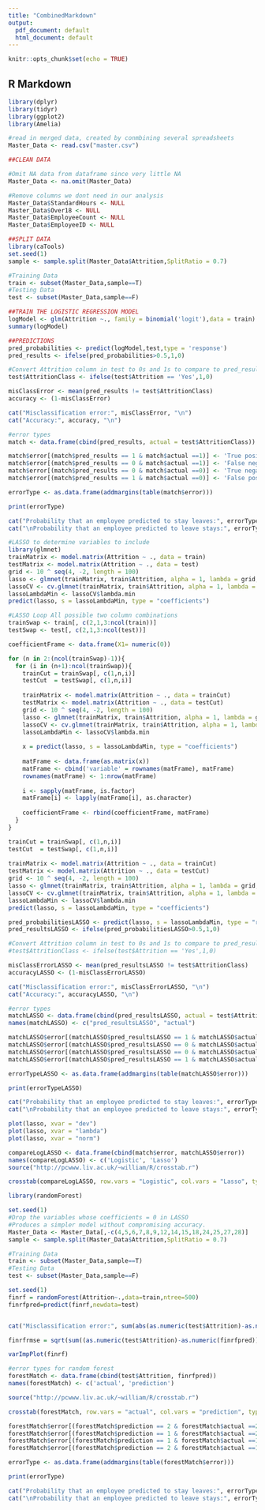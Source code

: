 ---
title: "CombinedMarkdown"
output:
  pdf_document: default
  html_document: default
---

```{r setup, include=FALSE}
knitr::opts_chunk$set(echo = TRUE)
```

## R Markdown

```{r}    
library(dplyr)
library(tidyr)
library(ggplot2)
library(Amelia)
```

```{r}
#read in merged data, created by conmbining several spreadsheets
Master_Data <- read.csv("master.csv")
```

```{r}
##CLEAN DATA

#Omit NA data from dataframe since very little NA
Master_Data <- na.omit(Master_Data)

#Remove columns we dont need in our analysis
Master_Data$StandardHours <- NULL
Master_Data$Over18 <- NULL
Master_Data$EmployeeCount <- NULL
Master_Data$EmployeeID <- NULL
```

```{r}
##SPLIT DATA
library(caTools)
set.seed(1)
sample <- sample.split(Master_Data$Attrition,SplitRatio = 0.7)

#Training Data
train <- subset(Master_Data,sample==T)
#Testing Data
test <- subset(Master_Data,sample==F)
```

```{r}
##TRAIN THE LOGISTIC REGRESSION MODEL
logModel <- glm(Attrition ~., family = binomial('logit'),data = train)
summary(logModel)
```

```{r}
##PREDICTIONS
pred_probabilities <- predict(logModel,test,type = 'response')
pred_results <- ifelse(pred_probabilities>0.5,1,0)

#Convert Attrition column in test to 0s and 1s to compare to pred_results
test$AttritionClass <- ifelse(test$Attrition == 'Yes',1,0)

misClassError <- mean(pred_results != test$AttritionClass)
accuracy <- (1-misClassError)

cat("Misclassification error:", misClassError, "\n")
cat("Accuracy:", accuracy, "\n")
```

```{r}
#error types
match <- data.frame(cbind(pred_results, actual = test$AttritionClass))

match$error[(match$pred_results == 1 & match$actual ==1)] <- 'True positive'
match$error[(match$pred_results == 0 & match$actual ==1)] <- 'False negative'
match$error[(match$pred_results == 0 & match$actual ==0)] <- 'True negative'
match$error[(match$pred_results == 1 & match$actual ==0)] <- 'False positive'

errorType <- as.data.frame(addmargins(table(match$error)))

print(errorType)

cat("Probability that an employee predicted to stay leaves:", errorType[1, 2]/(errorType[1, 2] + errorType[3, 2]))
cat("\nProbability that an employee predicted to leave stays:", errorType[2, 2]/(errorType[2, 2] + errorType[4, 2]))
```

```{r}
#LASSO to determine variables to include
library(glmnet)
trainMatrix <- model.matrix(Attrition ~ ., data = train)
testMatrix <- model.matrix(Attrition ~ ., data = test)
grid <- 10 ^ seq(4, -2, length = 100)
lasso <- glmnet(trainMatrix, train$Attrition, alpha = 1, lambda = grid, thresh = 1e-12, family = "binomial")
lassoCV <- cv.glmnet(trainMatrix, train$Attrition, alpha = 1, lambda = grid, thresh = 1e-12, family = "binomial")
lassoLambdaMin <- lassoCV$lambda.min
predict(lasso, s = lassoLambdaMin, type = "coefficients")
```

```{r}
#LASSO Loop All possible two column combinations
trainSwap <- train[, c(2,1,3:ncol(train))]
testSwap <- test[, c(2,1,3:ncol(test))]

coefficientFrame <- data.frame(X1= numeric(0))

for (n in 2:(ncol(trainSwap)-1)){
  for (i in (n+1):ncol(trainSwap)){
    trainCut = trainSwap[, c(1,n,i)]
    testCut  = testSwap[, c(1,n,i)]
    
    trainMatrix <- model.matrix(Attrition ~ ., data = trainCut)
    testMatrix <- model.matrix(Attrition ~ ., data = testCut)
    grid <- 10 ^ seq(4, -2, length = 100)
    lasso <- glmnet(trainMatrix, train$Attrition, alpha = 1, lambda = grid, thresh = 1e-12, family = "binomial")
    lassoCV <- cv.glmnet(trainMatrix, train$Attrition, alpha = 1, lambda = grid, thresh = 1e-12, family = "binomial")
    lassoLambdaMin <- lassoCV$lambda.min
    
    x = predict(lasso, s = lassoLambdaMin, type = "coefficients")
    
    matFrame <- data.frame(as.matrix(x))
    matFrame <- cbind('variable' = rownames(matFrame), matFrame)
    rownames(matFrame) <- 1:nrow(matFrame)
  
    i <- sapply(matFrame, is.factor)
    matFrame[i] <- lapply(matFrame[i], as.character)
    
    coefficientFrame <- rbind(coefficientFrame, matFrame)
  }
}


```

```{r}
trainCut = trainSwap[, c(1,n,i)]
testCut  = testSwap[, c(1,n,i)]
    
trainMatrix <- model.matrix(Attrition ~ ., data = trainCut)
testMatrix <- model.matrix(Attrition ~ ., data = testCut)
grid <- 10 ^ seq(4, -2, length = 100)
lasso <- glmnet(trainMatrix, train$Attrition, alpha = 1, lambda = grid, thresh = 1e-12, family = "binomial")
lassoCV <- cv.glmnet(trainMatrix, train$Attrition, alpha = 1, lambda = grid, thresh = 1e-12, family = "binomial")
lassoLambdaMin <- lassoCV$lambda.min
predict(lasso, s = lassoLambdaMin, type = "coefficients")
```

```{r}
pred_probabilitiesLASSO <- predict(lasso, s = lassoLambdaMin, type = "response", newx = testMatrix)
pred_resultsLASSO <- ifelse(pred_probabilitiesLASSO>0.5,1,0)

#Convert Attrition column in test to 0s and 1s to compare to pred_results
#test$AttritionClass <- ifelse(test$Attrition == 'Yes',1,0)

misClassErrorLASSO <- mean(pred_resultsLASSO != test$AttritionClass)
accuracyLASSO <- (1-misClassErrorLASSO)

cat("Misclassification error:", misClassErrorLASSO, "\n")
cat("Accuracy:", accuracyLASSO, "\n")
```

```{r}
#error types
matchLASSO <- data.frame(cbind(pred_resultsLASSO, actual = test$AttritionClass))
names(matchLASSO) <- c("pred_resultsLASSO", "actual")

matchLASSO$error[(matchLASSO$pred_resultsLASSO == 1 & matchLASSO$actual ==1)] <- 'True positive'
matchLASSO$error[(matchLASSO$pred_resultsLASSO == 0 & matchLASSO$actual ==1)] <- 'False negative'
matchLASSO$error[(matchLASSO$pred_resultsLASSO == 0 & matchLASSO$actual ==0)] <- 'True negative'
matchLASSO$error[(matchLASSO$pred_resultsLASSO == 1 & matchLASSO$actual ==0)] <- 'False positive'

errorTypeLASSO <- as.data.frame(addmargins(table(matchLASSO$error)))

print(errorTypeLASSO)

cat("Probability that an employee predicted to stay leaves:", errorTypeLASSO[1, 2]/(errorTypeLASSO[1, 2] + errorTypeLASSO[3, 2]))
cat("\nProbability that an employee predicted to leave stays:", errorTypeLASSO[2, 2]/(errorTypeLASSO[2, 2] + errorTypeLASSO[4, 2]))
```


```{r}
plot(lasso, xvar = "dev")
plot(lasso, xvar = "lambda")
plot(lasso, xvar = "norm")
```

```{r}
compareLogLASSO <- data.frame(cbind(match$error, matchLASSO$error))
names(compareLogLASSO) <- c('Logistic', 'Lasso')
source("http://pcwww.liv.ac.uk/~william/R/crosstab.r")

crosstab(compareLogLASSO, row.vars = "Logistic", col.vars = "Lasso", type = "f", addmargins=TRUE)
```

```{r}
library(randomForest)

set.seed(1)
#Drop the variables whose coefficients = 0 in LASSO
#Produces a simpler model without compromising accuracy.
Master_Data <- Master_Data[,-c(4,5,6,7,8,9,12,14,15,18,24,25,27,28)]
sample <- sample.split(Master_Data$Attrition,SplitRatio = 0.7)

#Training Data
train <- subset(Master_Data,sample==T)
#Testing Data
test <- subset(Master_Data,sample==F)

set.seed(1)
finrf = randomForest(Attrition~.,data=train,ntree=500)
finrfpred=predict(finrf,newdata=test)


cat("Misclassification error:", sum(abs(as.numeric(test$Attrition)-as.numeric(finrfpred)))/nrow(test))

finrfrmse = sqrt(sum((as.numeric(test$Attrition)-as.numeric(finrfpred))^2)/nrow(test))

varImpPlot(finrf)
```

```{r}
#error types for random forest
forestMatch <- data.frame(cbind(test$Attrition, finrfpred))
names(forestMatch) <- c('actual', 'prediction')

source("http://pcwww.liv.ac.uk/~william/R/crosstab.r")

crosstab(forestMatch, row.vars = "actual", col.vars = "prediction", type = "f", addmargins=TRUE)

forestMatch$error[(forestMatch$prediction == 2 & forestMatch$actual ==2)] <- 'True positive'
forestMatch$error[(forestMatch$prediction == 1 & forestMatch$actual ==2)] <- 'False negative'
forestMatch$error[(forestMatch$prediction == 1 & forestMatch$actual ==1)] <- 'True negative'
forestMatch$error[(forestMatch$prediction == 2 & forestMatch$actual ==1)] <- 'False positive'

errorType <- as.data.frame(addmargins(table(forestMatch$error)))

print(errorType)

cat("Probability that an employee predicted to stay leaves:", errorType[1, 2]/(errorType[1, 2] + errorType[3, 2]))
cat("\nProbability that an employee predicted to leave stays:", errorType[2, 2]/(errorType[2, 2] + errorType[4, 2]))
```
